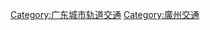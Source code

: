 {{Catnav|頁面分類|地理|地下空間|城市轨道交通|中國大陸城市軌道交通}}

{{catmore}}
{{Commonscat|Guangzhou Metro}}

[[Category:广东城市轨道交通|Category:广东城市轨道交通]]
[[Category:廣州交通|Category:廣州交通]]